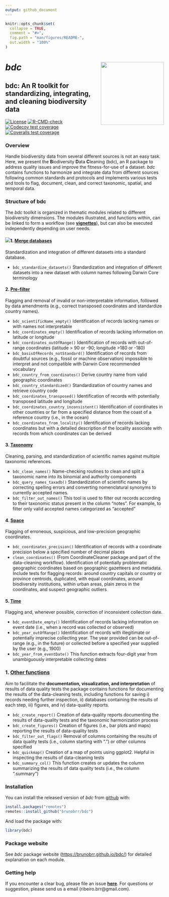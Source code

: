 ---
output: github_document
---

<!-- README.md is generated from README.Rmd. Please edit that file -->

```{r, include = FALSE}
knitr::opts_chunk$set(
  collapse = TRUE,
  comment = "#>",
  fig.path = "man/figures/README-",
  out.width = "100%"
)
```

# ***bdc*** <a href='https://github.com/brunobrr/bdc'><img src="https://raw.githubusercontent.com/brunobrr/bdc/master/man/figures/logo.png" align="right" height="200"/></a>

## bdc: An R toolkit for standardizing, integrating, and cleaning biodiversity data

<!-- badges: start -->

[![License](https://img.shields.io/badge/license-GPL%20(%3E=%203)-lightgrey.svg?style=flat)](http://www.gnu.org/licenses/gpl-3.0.html) [![R-CMD-check](https://github.com/brunobrr/bdc/actions/workflows/R-CMD-check.yaml/badge.svg)](https://github.com/brunobrr/bdc/actions/workflows/R-CMD-check.yaml) [![Codecov test coverage](https://codecov.io/gh/brunobrr/bdc/branch/master/graph/badge.svg)](https://codecov.io/gh/brunobrr/bdc?branch=master) [![Coveralls test coverage](https://coveralls.io/repos/github/brunobrr/bdc/badge.svg)](https://coveralls.io/r/brunobrr/bdc?branch=master)

<!-- badges: end -->

### Overview

Handle biodiversity data from several different sources is not an easy task. Here, we present the **B**iodiversity **D**ata **C**leaning (bdc), an R package to address quality issues and improve the fitness-for-use of a dataset. *bdc* contains functions to harmonize and integrate data from different sources following common standards and protocols and implements various tests and tools to flag, document, clean, and correct taxonomic, spatial, and temporal data.

### **Structure of bdc**

The *bdc* toolkit is organized in thematic modules related to different biodiversity dimensions. The modules illustrated, and functions within, can be linked to form a workflow (see [**vignettes**](https://brunobrr.github.io/bdc/)), but can also be executed independently depending on user needs.

#### ![](inst/extdata/icon_vignettes/Figure1.png)1. [**Merge databases**](https://brunobrr.github.io/bdc/articles/00_integrate_datasets.html)

Standardization and integration of different datasets into a standard database.

-   `bdc_standardize_datasets()` Standardization and integration of different datasets into a new dataset with column names following Darwin Core terminology

#### 2. [**Pre-filter**](https://brunobrr.github.io/bdc/articles/01_☺prefilter.html)

Flagging and removal of invalid or non-interpretable information, followed by data amendments (e.g., correct transposed coordinates and standardize country names).

-   `bdc_scientificName_empty()` Identification of records lacking names or with names not interpretable
-   `bdc_coordinates_empty()` Identification of records lacking information on latitude or longitude
-   `bdc_coordinates_outOfRange()` Identification of records with out-of-range coordinates (latitude \> 90 or -90; longitude \>180 or -180)
-   `bdc_basisOfRecords_notStandard()` Identification of records from doubtful sources (e.g., fossil or machine observation) impossible to interpret and not compatible with Darwin Core recommended vocabulary
-   `bdc_country_from_coordinates()` Derive country name from valid geographic coordinates
-   `bdc_country_standardized()` Standardization of country names and retrieve country code
-   `bdc_coordinates_transposed()` Identification of records with potentially transposed latitude and longitude
-   `bdc_coordinates_country_inconsistent()` Identification of coordinates in other countries or far from a specified distance from the coast of a reference country (i.e., in the ocean)
-   `bdc_coordinates_from_locality()` Identification of records lacking coordinates but with a detailed description of the locality associate with records from which coordinates can be derived

#### 3. [**Taxonomy**](https://brunobrr.github.io/bdc/articles/02_taxonomy.html)

Cleaning, parsing, and standardization of scientific names against multiple taxonomic references.

-   `bdc_clean_names()` Name-checking routines to clean and split a taxonomic name into its binomial and authority components
-   `bdc_query_names_taxadb()` Standardization of scientific names by correcting spelling errors and converting nomenclatural synonyms to currently accepted names.
-   `bdc_filter_out_names()` This tool is used to filter out records according to their taxonomic status present in the column "notes". For example, to filter only valid accepted names categorized as "accepted"

#### 4. [**Space**](https://brunobrr.github.io/bdc/articles/03_space.html)

Flagging of erroneous, suspicious, and low-precision geographic coordinates.

-   `bdc_coordinates_precision()` Identification of records with a coordinate precision below a specified number of decimal places
-   `clean_coordinates()` (From CoordinateCleaner package and part of the data-cleaning workflow). Identification of potentially problematic geographic coordinates based on geographic gazetteers and metadata. Include tests for flagging records: around country capitals or country or province centroids, duplicated, with equal coordinates, around biodiversity institutions, within urban areas, plain zeros in the coordinates, and suspect geographic outliers

#### 5. [**Time**](https://brunobrr.github.io/bdc/articles/04_time.html)

Flagging and, whenever possible, correction of inconsistent collection date.

-   `bdc_eventDate_empty()` Identification of records lacking information on event date (i.e., when a record was collected or observed)
-   `bdc_year_outOfRange()` Identification of records with illegitimate or potentially imprecise collecting year. The year provided can be out-of-range (e.g., in the future) or collected before a specified year supplied by the user (e.g., 1900)
-   `bdc_year_from_eventDate()` This function extracts four-digit year from unambiguously interpretable collecting dates

### 1. [**Other functions**](https://brunobrr.github.io/bdc/reference/index.html)

Aim to facilitate the **documentation, visualization, and interpretation** of results of data quality tests the package contains functions for documenting the results of the data-cleaning tests, including functions for saving i) records needing further inspection, ii) databases containing the results of each step, iii) figures, and iv) data-quality reports.

-   `bdc_create_report()` Creation of data-quality reports documenting the results of data-quality tests and the taxonomic harmonization process
-   `bdc_create_figures()` Creation of figures (i.e., bar plots and maps) reporting the results of data-quality tests
-   `bdc_filter_out_flags()` Removal of columns containing the results of data quality tests (i.e., column starting with ".") or other columns specified
-   `bdc_quickmap()` Creation of a map of points using ggplot2. Helpful in inspecting the results of data-cleaning tests
-   `bdc_summary_col()` This function creates or updates the column summarizing the results of data quality tests (i.e., the column ".summary")

### Installation

You can install the released version of *bdc* from [github](https://github.com/brunobrr/bdc) with:

```{r, message=FALSE, warning=FALSE,echo=TRUE,eval=FALSE}
install.packages("remotes")
remotes::install_github("brunobrr/bdc")
```

And load the package with:

```{r, message=FALSE, warning=FALSE,echo=TRUE,eval=TRUE}
library(bdc)
```

### Package website

See *bdc* package website (<https://brunobrr.github.io/bdc/>) for detailed explanation on each module.

### Getting help

If you encounter a clear bug, please file an issue [**here**](https://github.com/brunobrr/bdc/issues). For questions or suggestion, please send us a email (ribeiro.brr\@gmail.com).
